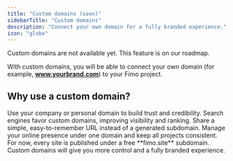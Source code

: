 ```yaml
---
title: "Custom domains (soon)"
sidebarTitle: "Custom domains"
description: "Connect your own domain for a fully branded experience."
icon: "globe"
---
```


<Warning>
  Custom domains are not available yet. This feature is on our roadmap.
</Warning>

With custom domains, you will be able to connect your own domain (for example, **www.yourbrand.com**) to your Fimo project.  

## Why use a custom domain?

<Columns cols={2}>
  <Card title="Professional branding" icon="id-card">
    Use your company or personal domain to build trust and credibility.
  </Card>

  <Card title="Better SEO" icon="magnifying-glass">
    Search engines favor custom domains, improving visibility and ranking.
  </Card>

  <Card title="Memorable links" icon="link">
    Share a simple, easy-to-remember URL instead of a generated subdomain.
  </Card>

  <Card title="Flexibility" icon="globe">
    Manage your online presence under one domain and keep all projects consistent.
  </Card>
</Columns>

<Note>
For now, every site is published under a free **fimo.site** subdomain.  
Custom domains will give you more control and a fully branded experience.
</Note>

